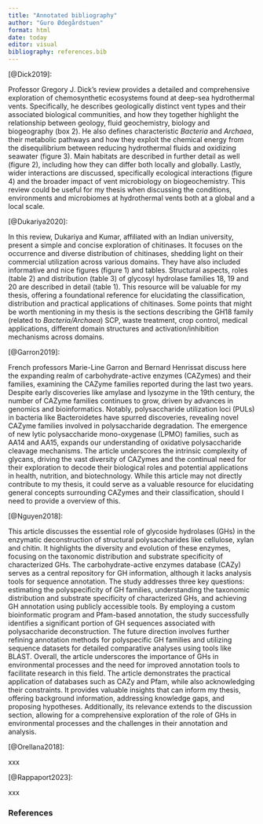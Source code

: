 ```yaml
---
title: "Annotated bibliography"
author: "Guro Ødegårdstuen"
format: html
date: today
editor: visual
bibliography: references.bib
---
```


[@Dick2019]:

Professor Gregory J. Dick’s review provides a detailed and comprehensive exploration of chemosynthetic ecosystems found at deep-sea hydrothermal vents. Specifically, he describes geologically distinct vent types and their associated biological communities, and how they together highlight the relationship between geology, fluid geochemistry, biology and biogeography (box 2). He also defines characteristic *Bacteria* and *Archaea*, their metabolic pathways and how they exploit the chemical energy from the disequilibrium between reducing hydrothermal fluids and oxidizing seawater (figure 3). Main habitats are described in further detail as well (figure 2), including how they can differ both locally and globally. Lastly, wider interactions are discussed, specifically ecological interactions (figure 4) and the broader impact of vent microbiology on biogeochemistry. This review could be useful for my thesis when discussing the conditions, environments and microbiomes at hydrothermal vents both at a global and a local scale.

[@Dukariya2020]:

In this review, Dukariya and Kumar, affiliated with an Indian university, present a simple and concise exploration of chitinases. It focuses on the occurrence and diverse distribution of chitinases, shedding light on their commercial utilization across various domains. They have also included informative and nice figures (figure 1) and tables. Structural aspects, roles (table 2) and distribution (table 3) of glycosyl hydrolase families 18, 19 and 20 are described in detail (table 1). This resource will be valuable for my thesis, offering a foundational reference for elucidating the classification, distribution and practical applications of chitinases. Some points that might be worth mentioning in my thesis is the sections describing the GH18 family (related to *Bacteria/Archaea*) SCP, waste treatment, crop control, medical applications, different domain structures and activation/inhibition mechanisms across domains.

[@Garron2019]:

French professors Marie-Line Garron and Bernard Henrissat discuss here the expanding realm of carbohydrate-active enzymes (CAZymes) and their families, examining the CAZyme families reported during the last two years. Despite early discoveries like amylase and lysozyme in the 19th century, the number of CAZyme families continues to grow, driven by advances in genomics and bioinformatics. Notably, polysaccharide utilization loci (PULs) in bacteria like Bacteroidetes have spurred discoveries, revealing novel CAZyme families involved in polysaccharide degradation. The emergence of new lytic polysaccharide mono-oxygenase (LPMO) families, such as AA14 and AA15, expands our understanding of oxidative polysaccharide cleavage mechanisms. The article underscores the intrinsic complexity of glycans, driving the vast diversity of CAZymes and the continual need for their exploration to decode their biological roles and potential applications in health, nutrition, and biotechnology. While this article may not directly contribute to my thesis, it could serve as a valuable resource for elucidating general concepts surrounding CAZymes and their classification, should I need to provide a overview of this.

[@Nguyen2018]:

This article discusses the essential role of glycoside hydrolases (GHs) in the enzymatic deconstruction of structural polysaccharides like cellulose, xylan and chitin. It highlights the diversity and evolution of these enzymes, focusing on the taxonomic distribution and substrate specificity of characterized GHs. The carbohydrate-active enzymes database (CAZy) serves as a central repository for GH information, although it lacks analysis tools for sequence annotation. The study addresses three key questions: estimating the polyspecificity of GH families, understanding the taxonomic distribution and substrate specificity of characterized GHs, and achieving GH annotation using publicly accessible tools. By employing a custom bioinformatic program and Pfam-based annotation, the study successfully identifies a significant portion of GH sequences associated with polysaccharide deconstruction. The future direction involves further refining annotation methods for polyspecific GH families and utilizing sequence datasets for detailed comparative analyses using tools like BLAST. Overall, the article underscores the importance of GHs in environmental processes and the need for improved annotation tools to facilitate research in this field. The article demonstrates the practical application of databases such as CAZy and Pfam, while also acknowledging their constraints. It provides valuable insights that can inform my thesis, offering background information, addressing knowledge gaps, and proposing hypotheses. Additionally, its relevance extends to the discussion section, allowing for a comprehensive exploration of the role of GHs in environmental processes and the challenges in their annotation and analysis.

[@Orellana2018]:

xxx

[@Rappaport2023]:

xxx

### References

::: {#refs}
:::

